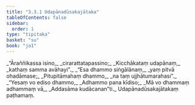 ```yaml
---
title: "3.3.1 Udapānadūsakajātaka"
tableOfContents: false
sidebar:
  order: 1
type: "tipitaka"
basket: "su"
book: "ja1"
---
```



<DynamicBreadcrumb />

<Division number="61" book="ja1" bookNo="22" page="208">

<Paragraph number="754" type="verses" book="ja1">
_“Āraññikassa isino,_  
_cirarattatapassino;_  
_Kicchākataṃ udapānaṃ,_  
_kathaṃ samma avāhayi”._  

</Paragraph>

</Division>
<Division number="62" book="ja1" bookNo="22" page="208">

<Paragraph number="755" type="verses" book="ja1">
_“Esa dhammo siṅgālānaṃ,_  
_yaṃ pitvā ohadāmase;_  
_Pitupitāmahaṃ dhammo,_  
_na taṃ ujjhātumarahasi”._  

</Paragraph>

</Division>
<Division number="63" book="ja1" bookNo="22" page="209">

<Paragraph number="756" type="verses" book="ja1">
_“Yesaṃ vo ediso dhammo,_  
_Adhammo pana kīdiso;_  
_Mā vo dhammaṃ adhammaṃ vā,_  
_Addasāma kudācanan”ti._  


</Paragraph>
</Division>

<Paragraph number="757" type="center" book="ja1">
Udapānadūsakajātakaṃ paṭhamaṃ.
</Paragraph>